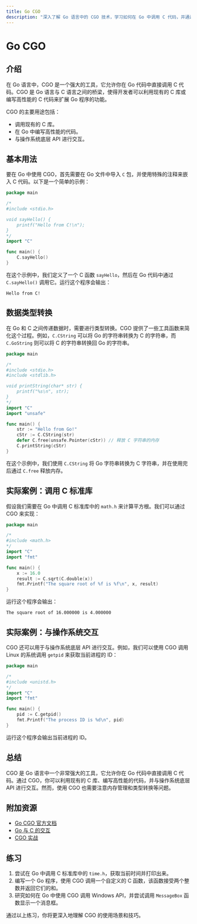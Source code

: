 ```yaml
---
title: Go CGO
description: "深入了解 Go 语言中的 CGO 技术，学习如何在 Go 中调用 C 代码，并通过实际案例掌握其应用场景。"
---
```


# Go CGO

## 介绍

在 Go 语言中，CGO 是一个强大的工具，它允许你在 Go 代码中直接调用 C 代码。CGO 是 Go 语言与 C 语言之间的桥梁，使得开发者可以利用现有的 C 库或编写高性能的 C 代码来扩展 Go 程序的功能。

CGO 的主要用途包括：
- 调用现有的 C 库。
- 在 Go 中编写高性能的代码。
- 与操作系统底层 API 进行交互。

## 基本用法

要在 Go 中使用 CGO，首先需要在 Go 文件中导入 `C` 包，并使用特殊的注释来嵌入 C 代码。以下是一个简单的示例：

```go
package main

/*
#include <stdio.h>

void sayHello() {
    printf("Hello from C!\n");
}
*/
import "C"

func main() {
    C.sayHello()
}
```

在这个示例中，我们定义了一个 C 函数 `sayHello`，然后在 Go 代码中通过 `C.sayHello()` 调用它。运行这个程序会输出：

```
Hello from C!
```

## 数据类型转换

在 Go 和 C 之间传递数据时，需要进行类型转换。CGO 提供了一些工具函数来简化这个过程。例如，`C.CString` 可以将 Go 的字符串转换为 C 的字符串，而 `C.GoString` 则可以将 C 的字符串转换回 Go 的字符串。

```go
package main

/*
#include <stdio.h>
#include <stdlib.h>

void printString(char* str) {
    printf("%s\n", str);
}
*/
import "C"
import "unsafe"

func main() {
    str := "Hello from Go!"
    cStr := C.CString(str)
    defer C.free(unsafe.Pointer(cStr)) // 释放 C 字符串的内存
    C.printString(cStr)
}
```

在这个示例中，我们使用 `C.CString` 将 Go 字符串转换为 C 字符串，并在使用完后通过 `C.free` 释放内存。

## 实际案例：调用 C 标准库

假设我们需要在 Go 中调用 C 标准库中的 `math.h` 来计算平方根。我们可以通过 CGO 来实现：

```go
package main

/*
#include <math.h>
*/
import "C"
import "fmt"

func main() {
    x := 16.0
    result := C.sqrt(C.double(x))
    fmt.Printf("The square root of %f is %f\n", x, result)
}
```

运行这个程序会输出：

```
The square root of 16.000000 is 4.000000
```

## 实际案例：与操作系统交互

CGO 还可以用于与操作系统底层 API 进行交互。例如，我们可以使用 CGO 调用 Linux 的系统调用 `getpid` 来获取当前进程的 ID：

```go
package main

/*
#include <unistd.h>
*/
import "C"
import "fmt"

func main() {
    pid := C.getpid()
    fmt.Printf("The process ID is %d\n", pid)
}
```

运行这个程序会输出当前进程的 ID。

## 总结

CGO 是 Go 语言中一个非常强大的工具，它允许你在 Go 代码中直接调用 C 代码。通过 CGO，你可以利用现有的 C 库、编写高性能的代码，并与操作系统底层 API 进行交互。然而，使用 CGO 也需要注意内存管理和类型转换等问题。

## 附加资源

- [Go CGO 官方文档](https://golang.org/cmd/cgo/)
- [Go 与 C 的交互](https://blog.golang.org/c-go-cgo)
- [CGO 实战](https://github.com/golang/go/wiki/cgo)

## 练习

1. 尝试在 Go 中调用 C 标准库中的 `time.h`，获取当前时间并打印出来。
2. 编写一个 Go 程序，使用 CGO 调用一个自定义的 C 函数，该函数接受两个整数并返回它们的和。
3. 研究如何在 Go 中使用 CGO 调用 Windows API，并尝试调用 `MessageBox` 函数显示一个消息框。

通过以上练习，你将更深入地理解 CGO 的使用场景和技巧。